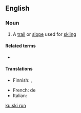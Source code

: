 ==English==

===Noun===
{{en-noun|head=[[ski]] [[run]]}}

# {{label|en|skiing}} A [[trail]] or [[slope]] used for [[skiing]]

====Related terms====
* {{l|en|runout}}

====Translations====
{{trans-top|trail or slope for skiing}}
* Finnish: {{t+|fi|latu}} {{qualifier|trail}}, {{t+|fi|rinne}} {{qualifier|slope}}
{{trans-mid}}
* French: {{t+|fr|piste|f}} de {{t+|fr|ski}}
* Italian: {{t+|it|pista|f}}
{{trans-bottom}}

[[ku:ski run]]
